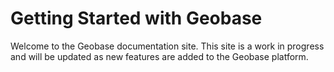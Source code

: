 # Getting Started with Geobase

Welcome to the Geobase documentation site. This site is a work in progress and will be updated as new features are added to the Geobase platform.
